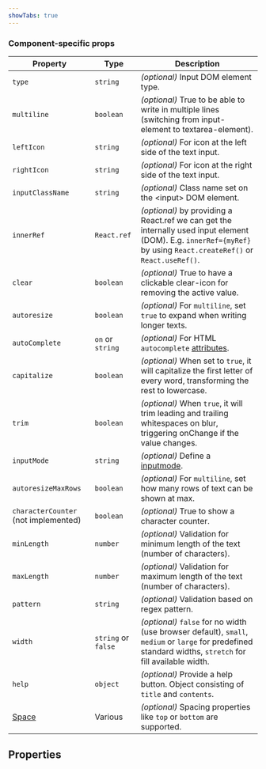 ```yaml
---
showTabs: true
---
```



### Component-specific props

| Property                                | Type                | Description                                                                                                                                                         |
| --------------------------------------- | ------------------- | ------------------------------------------------------------------------------------------------------------------------------------------------------------------- |
| `type`                                  | `string`            | _(optional)_ Input DOM element type.                                                                                                                                |
| `multiline`                             | `boolean`           | _(optional)_ True to be able to write in multiple lines (switching from input-element to textarea-element).                                                         |
| `leftIcon`                              | `string`            | _(optional)_ For icon at the left side of the text input.                                                                                                           |
| `rightIcon`                             | `string`            | _(optional)_ For icon at the right side of the text input.                                                                                                          |
| `inputClassName`                        | `string`            | _(optional)_ Class name set on the &lt;input&gt; DOM element.                                                                                                       |
| `innerRef`                              | `React.ref`         | _(optional)_ by providing a React.ref we can get the internally used input element (DOM). E.g. `innerRef={myRef}` by using `React.createRef()` or `React.useRef()`. |
| `clear`                                 | `boolean`           | _(optional)_ True to have a clickable clear-icon for removing the active value.                                                                                     |
| `autoresize`                            | `boolean`           | _(optional)_ For `multiline`, set `true` to expand when writing longer texts.                                                                                       |
| `autoComplete`                          | `on` or `string`    | _(optional)_ For HTML `autocomplete` [attributes](https://developer.mozilla.org/en-US/docs/Web/HTML/Attributes/autocomplete).                                       |
| `capitalize`                            | `boolean`           | _(optional)_ When set to `true`, it will capitalize the first letter of every word, transforming the rest to lowercase.                                             |
| `trim`                                  | `boolean`           | _(optional)_ When `true`, it will trim leading and trailing whitespaces on blur, triggering onChange if the value changes.                                          |
| `inputMode`                             | `string`            | _(optional)_ Define a [inputmode](https://developer.mozilla.org/en-US/docs/Web/HTML/Global_attributes/inputmode).                                                   |
| `autoresizeMaxRows`                     | `boolean`           | _(optional)_ For `multiline`, set how many rows of text can be shown at max.                                                                                        |
| `characterCounter` (not implemented)    | `boolean`           | _(optional)_ True to show a character counter.                                                                                                                      |
| `minLength`                             | `number`            | _(optional)_ Validation for minimum length of the text (number of characters).                                                                                      |
| `maxLength`                             | `number`            | _(optional)_ Validation for maximum length of the text (number of characters).                                                                                      |
| `pattern`                               | `string`            | _(optional)_ Validation based on regex pattern.                                                                                                                     |
| `width`                                 | `string` or `false` | _(optional)_ `false` for no width (use browser default), `small`, `medium` or `large` for predefined standard widths, `stretch` for fill available width.           |
| `help`                                  | `object`            | _(optional)_ Provide a help button. Object consisting of `title` and `contents`.                                                                                    |
| [Space](/uilib/layout/space/properties) | Various             | _(optional)_ Spacing properties like `top` or `bottom` are supported.                                                                                               |

## Properties

<DataValueReadwriteProperties type="string" />
